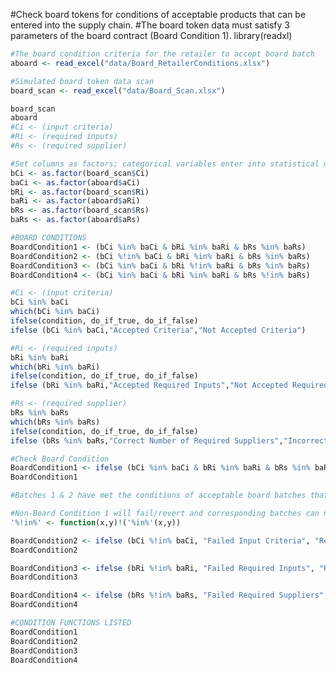 #Check board tokens for conditions of acceptable products that can be entered into the supply chain. 
#The board token data must satisfy 3 parameters of the board contract (Board Condition 1). 
library(readxl)

```r
#The board condition criteria for the retailer to accept board batch
aboard <- read_excel("data/Board_RetailerConditions.xlsx")

#Simulated board token data scan
board_scan <- read_excel("data/Board_Scan.xlsx")

board_scan
aboard
#Ci <- (input criteria)
#Ri <- (required inputs)
#Rs <- (required supplier)
```

```r
#Set columns as factors; categorical variables enter into statistical models differently than continuous variables, storing data as factors insures that the modeling functions will treat such data correctly
bCi <- as.factor(board_scan$Ci)
baCi <- as.factor(aboard$aCi)
bRi <- as.factor(board_scan$Ri)
baRi <- as.factor(aboard$aRi)
bRs <- as.factor(board_scan$Rs)
baRs <- as.factor(aboard$aRs)
```

```r
#BOARD CONDITIONS 
BoardCondition1 <- (bCi %in% baCi & bRi %in% baRi & bRs %in% baRs)
BoardCondition2 <- (bCi %!in% baCi & bRi %in% baRi & bRs %in% baRs)
BoardCondition3 <- (bCi %in% baCi & bRi %!in% baRi & bRs %in% baRs)
BoardCondition4 <- (bCi %in% baCi & bRi %in% baRi & bRs %!in% baRs)
```

```r
#Ci <- (input criteria)
bCi %in% baCi
which(bCi %in% baCi)
ifelse(condition, do_if_true, do_if_false)
ifelse (bCi %in% baCi,"Accepted Criteria","Not Accepted Criteria")

#Ri <- (required inputs)
bRi %in% baRi
which(bRi %in% baRi)
ifelse(condition, do_if_true, do_if_false)
ifelse (bRi %in% baRi,"Accepted Required Inputs","Not Accepted Required Inputs")

#Rs <- (required supplier)
bRs %in% baRs
which(bRs %in% baRs)
ifelse(condition, do_if_true, do_if_false)
ifelse (bRs %in% baRs,"Correct Number of Required Suppliers","Incorrect Number of Required Suppliers")
```

```r
#Check Board Condition
BoardCondition1 <- ifelse (bCi %in% baCi & bRi %in% baRi & bRs %in% baRs, "Board Condition Met", "Revert") 
BoardCondition1                      

#Batches 1 & 2 have met the conditions of acceptable board batches that can be purchased by the retailer. Batch 3 does not meet the criteria, continue with the other conditions to identify the failed criteria. 
```

```r
#Non-Board Condition 1 will fail/revert and corresponding batches can not be entered into the supply chain or stored in the blockchain
'%!in%' <- function(x,y)!('%in%'(x,y))

BoardCondition2 <- ifelse (bCi %!in% baCi, "Failed Input Criteria", "Revert") 
BoardCondition2

BoardCondition3 <- ifelse (bRi %!in% baRi, "Failed Required Inputs", "Revert") 
BoardCondition3

BoardCondition4 <- ifelse (bRs %!in% baRs, "Failed Required Suppliers", "Revert") 
BoardCondition4 
```

```r
#CONDITION FUNCTIONS LISTED
BoardCondition1  
BoardCondition2
BoardCondition3
BoardCondition4
```
